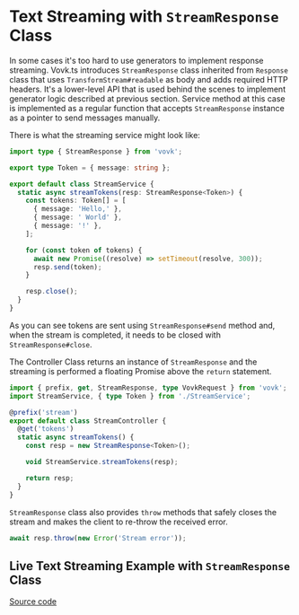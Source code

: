 
# Text Streaming with `StreamResponse` Class

In some cases it's too hard to use generators to implement response streaming. Vovk.ts introduces `StreamResponse` class inherited from `Response` class that uses `TransformStream#readable` as body and adds required HTTP headers. 
It's a lower-level API that is used behind the scenes to implement generator logic described at previous section.
Service method at this case is implemented as a regular function that accepts `StreamResponse` instance as a pointer to send messages manually.

There is what the streaming service might look like:

```ts filename="/src/modules/stream/StreamService.ts"
import type { StreamResponse } from 'vovk';

export type Token = { message: string };

export default class StreamService {
  static async streamTokens(resp: StreamResponse<Token>) {
    const tokens: Token[] = [
      { message: 'Hello,' },
      { message: ' World' },
      { message: '!' },
    ];

    for (const token of tokens) {
      await new Promise((resolve) => setTimeout(resolve, 300));
      resp.send(token);
    }

    resp.close();
  }
}
```

As you can see tokens are sent using `StreamResponse#send` method and, when the stream is completed, it needs to be closed with `StreamResponse#close`.

The Controller Class returns an instance of `StreamResponse` and the streaming is performed a floating Promise above the `return` statement.

```ts
import { prefix, get, StreamResponse, type VovkRequest } from 'vovk';
import StreamService, { type Token } from './StreamService';

@prefix('stream')
export default class StreamController {
  @get('tokens')
  static async streamTokens() {
    const resp = new StreamResponse<Token>();

    void StreamService.streamTokens(resp);

    return resp;
  }
}
```

`StreamResponse` class also provides `throw` methods that safely closes the stream and makes the client to re-throw the received error.

```ts
await resp.throw(new Error('Stream error'));
```


## Live Text Streaming Example with `StreamResponse` Class

<div className="doc-live-example">
    <LiveStreamResponseExample />
</div>
<Tabs items={['Service', 'Controller', 'Component']}>
  <Tabs.Tab><StreamService /></Tabs.Tab>
  <Tabs.Tab><StreamResponseObjectController /></Tabs.Tab>
  <Tabs.Tab><StreamExample /></Tabs.Tab>
</Tabs>

[Source code](https://github.com/finom/vovk-examples)